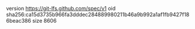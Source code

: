 version https://git-lfs.github.com/spec/v1
oid sha256:ca15d3735b966fa3dddec284889980211b46a9b992a1af1fb9427f186beac386
size 8606
